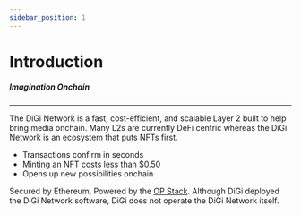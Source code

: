 ```yaml
---
sidebar_position: 1
---
```


# Introduction

##### Imagination Onchain

---

The DiGi Network is a fast, cost-efficient, and scalable Layer 2 built to help bring media onchain.
Many L2s are currently DeFi centric whereas the DiGi Network is an ecosystem that puts NFTs first. 

- Transactions confirm in seconds
- Minting an NFT costs less than $0.50
- Opens up new possibilities onchain

Secured by Ethereum, Powered by the [OP Stack](https://stack.optimism.io/).
Although DiGi deployed the DiGi Network software, DiGi does not operate the DiGi Network itself.